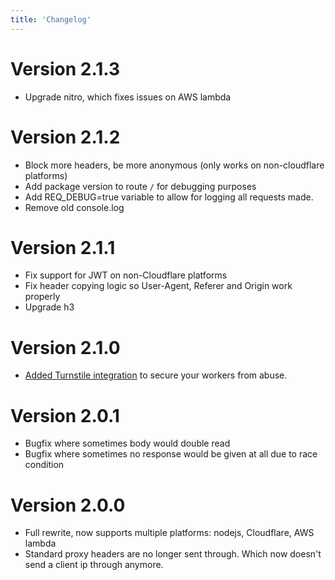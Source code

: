 ```yaml
---
title: 'Changelog'
---
```


# Version 2.1.3

- Upgrade nitro, which fixes issues on AWS lambda

# Version 2.1.2

- Block more headers, be more anonymous (only works on non-cloudflare platforms)
- Add package version to route `/` for debugging purposes
- Add REQ_DEBUG=true variable to allow for logging all requests made.
- Remove old console.log

# Version 2.1.1

- Fix support for JWT on non-Cloudflare platforms
- Fix header copying logic so User-Agent, Referer and Origin work properly
- Upgrade h3

# Version 2.1.0

- [Added Turnstile integration](./configuration.mdx#turnstile-secret) to secure your workers from abuse.

# Version 2.0.1

- Bugfix where sometimes body would double read
- Bugfix where sometimes no response would be given at all due to race condition

# Version 2.0.0

- Full rewrite, now supports multiple platforms: nodejs, Cloudflare, AWS lambda
- Standard proxy headers are no longer sent through. Which now doesn't send a client ip through anymore.
